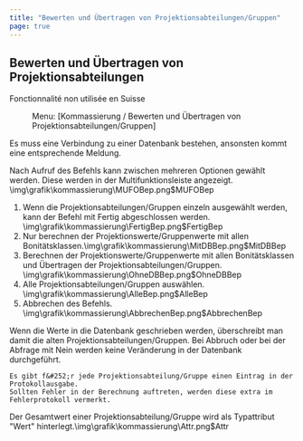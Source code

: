 ```yaml
---
title: "Bewerten und Übertragen von Projektionsabteilungen/Gruppen"
page: true
---
```

## Bewerten und &#220;bertragen von Projektionsabteilungen
<Success>
 <Bold> Fonctionnalit&#233; non utilis&#233;e en Suisse </Bold> 
</Success>

<GeoMapper> <Menu> Menu: [Kommassierung / Bewerten und Übertragen von Projektionsabteilungen/Gruppen] </Menu> 

<Success>
Es muss eine Verbindung zu einer Datenbank bestehen, ansonsten kommt eine entsprechende Meldung. 
</Success>


Nach Aufruf des Befehls kann zwischen mehreren Optionen gew&#228;hlt werden.
Diese werden in der Multifunktionsleiste angezeigt.<Image>\img\grafik\kommassierung\MUFOBep.png$MUFOBep</Image>


1.  Wenn die Projektionsabteilungen/Gruppen einzeln ausgew&#228;hlt werden, kann der Befehl mit Fertig abgeschlossen werden.<Image>\img\grafik\kommassierung\FertigBep.png$FertigBep</Image>
2.  Nur berechnen der Projektionswerte/Gruppenwerte mit allen Bonit&#228;tsklassen.<Image>\img\grafik\kommassierung\MitDBBep.png$MitDBBep</Image>
3.  Berechnen der Projektionswerte/Gruppenwerte mit allen Bonit&#228;tsklassen und &#220;bertragen der Projektionsabteilungen/Gruppen.<Image>\img\grafik\kommassierung\OhneDBBep.png$OhneDBBep</Image>
4.  Alle Projektionsabteilungen/Gruppen ausw&#228;hlen.<Image>\img\grafik\kommassierung\AlleBep.png$AlleBep</Image>
5.  Abbrechen des Befehls.<Image>\img\grafik\kommassierung\AbbrechenBep.png$AbbrechenBep</Image>



<Success>
Wenn die Werte in die Datenbank geschrieben werden, &#252;berschreibt man damit die alten Projektionsabteilungen/Gruppen.
Bei Abbruch oder bei der Abfrage mit  <Border> Nein </Border>  werden keine Ver&#228;nderung in der Datenbank durchgef&#252;hrt. 
</Success>



```
Es gibt f&#252;r jede Projektionsabteilung/Gruppe einen Eintrag in der Protokollausgabe. 
Sollten Fehler in der Berechnung auftreten, werden diese extra im Fehlerprotokoll vermerkt. 
```


Der Gesamtwert einer Projektionsabteilung/Gruppe wird als Typattribut &quot;Wert&quot; hinterlegt.<Image>\img\grafik\kommassierung\Attr.png$Attr</Image>

</GeoMapper>
